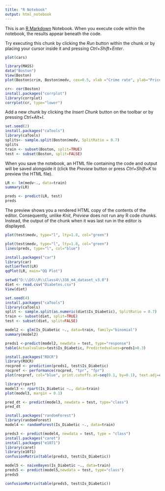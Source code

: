 ---
title: "R Notebook"
output: html_notebook
---

This is an [R Markdown](http://rmarkdown.rstudio.com) Notebook. When you execute code within the notebook, the results appear beneath the code. 

Try executing this chunk by clicking the *Run* button within the chunk or by placing your cursor inside it and pressing *Ctrl+Shift+Enter*. 

```{r}
plot(cars)
```


```{r}
library(MASS)
data("Boston")
View(Boston)
plot(Boston$crim, Boston$medv, cex=0.5, xlab ="Crime rate", ylab="Price")
```


```{r}
cr<- cor(Boston)
install.packages("corrplot")
library(corrplot)
corrplot(cr, type="lower")
```

Add a new chunk by clicking the *Insert Chunk* button on the toolbar or by pressing *Ctrl+Alt+I*.
```{r}
set.seed(2)
install.packages("caTools")
library(caTools)
splits<- sample.split(Boston$medv, SplitRatio = 0.7)
splits
train <- subset(Boston, split=TRUE)
test <- subset(Boston, split=FALSE)
```

When you save the notebook, an HTML file containing the code and output will be saved alongside it (click the *Preview* button or press *Ctrl+Shift+K* to preview the HTML file).
```{r}
LR <- lm(medv~., data=train)
summary(LR)
```
```{r}
preds <- predict(LR, test)
preds
```

The preview shows you a rendered HTML copy of the contents of the editor. Consequently, unlike *Knit*, *Preview* does not run any R code chunks. Instead, the output of the chunk when it was last run in the editor is displayed.
```{r}
plot(test$medv, type="l", lty=1.8, col="green")
```


```{r}
plot(test$medv, type="l", lty=1.8, col="green")
lines(preds, type="l", col="blue")
```


```{r}
install.packages("car")
library(car)
outlierTest(LR)
qqPlot(LR, main="QQ Plot")
```


```{r}
setwd("D:\\DS\\R\\Class4\\338_m4_dataset_v3.0")
diet <- read.csv("Diabetes.csv")
View(diet)
```


```{r}
set.seed(4)
install.packages("caTools")
library(caTools)
split <- sample.split(as.numeric(diet$Is_Diabetic), SplitRatio = 0.7)
train <- subset(diet, split=TRUE)
test <- subset(diet, split=FALSE)
```


```{r}
model2 <- glm(Is_Diabetic ~., data=train, family="binomial")
summary(model2)
```


```{r}
preds1 <-predict(model2, newdata = test, type="response")
table(Actualvalues=test$Is_Diabetic, Predictedvalues=preds1>0.3)
```


```{r}
install.packages("ROCR")
library(ROCR)
rocpred <- prediction(preds1, test$Is_Diabetic)
rocpref <- performance(rocpred, "tpr", "fpr")
plot(rocpref, col="blue", print.cutoffs.at=seq(0.1, by=0.1), text.adj=c(-0.5, 1), cex=0.9)

```


```{r}
library(rpart)
model3 <- rpart(Is_Diabetic ~., data=train)
plot(model3, margin = 0.1)
```


```{r}
pred_dt <- predict(model3, newdata = test, type="class")
pred_dt
```


```{r}
install.packages("randomForest")
library(randomForest)
model4 <- randomForest(Is_Diabetic ~., data=train)
```


```{r}
preds3 <- predict(model4, newdata = test, type = "class")
install.packages("caret")
install.packages("e1071")
library(caret)
library(e1071)
confusionMatrix(table(preds3, test$Is_Diabetic))
```


```{r}
model5 <- naiveBayes(Is_Diabetic ~., data=train)
preds5 <- predict(model5,newdata = test, type="class")
preds5
```


```{r}
confusionMatrix(table(preds5, test$Is_Diabetic))
```


```{r}
```


```{r}
```


```{r}
```
